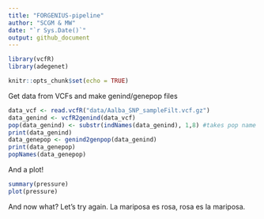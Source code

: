 ```yaml
---
title: "FORGENIUS-pipeline"
author: "SCGM & MW"
date: "`r Sys.Date()`"
output: github_document
---
```

```r
library(vcfR)
library(adegenet)
```

```r
knitr::opts_chunk$set(echo = TRUE)
```
Get data from VCFs and make genind/genepop files
```r
data_vcf <- read.vcfR("data/Aalba_SNP_sampleFilt.vcf.gz")
data_genind <- vcfR2genind(data_vcf)
pop(data_genind) <- substr(indNames(data_genind), 1,8) #takes pop name from the first 8 digits of sample name, e.g. AUT00215
print(data_genind)
data_genepop <- genind2genpop(data_genind)
print(data_genepop)
popNames(data_genepop)
```

And a plot!

```r
summary(pressure)
plot(pressure)
```

And now what? Let's try again. La mariposa es rosa, rosa es la mariposa.

